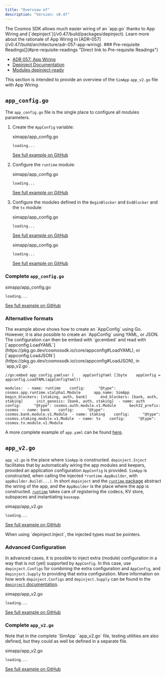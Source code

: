 ```yaml
---
title: "Overview of"
description: "Version: v0.47"
---
```


<Note>
  The Cosmos SDK allows much easier wiring of an `app.go` thanks to App Wiring and [`depinject`](/v0.47/build/packages/depinject). Learn more about the rationale of App Wiring in [ADR-057](/v0.47/build/architecture/adr-057-app-wiring).
</Note>

<Note>
  ### Pre-requisite Readings[​](#pre-requisite-readings "Direct link to Pre-requisite Readings")

  * [ADR 057: App Wiring](/v0.47/build/architecture/adr-057-app-wiring)
  * [Depinject Documentation](/v0.47/build/packages/depinject)
  * [Modules depinject-ready](/v0.47/build/building-modules/depinject)
</Note>

This section is intended to provide an overview of the `SimApp` `app_v2.go` file with App Wiring.

## `app_config.go`[​](#app_configgo "Direct link to app_configgo")

The `app_config.go` file is the single place to configure all modules parameters.

1. Create the `AppConfig` variable:

   simapp/app\_config.go

   ```
   loading...
   ```

   [See full example on GitHub](https://github.com/cosmos/cosmos-sdk/blob/v0.47.0-rc1/simapp/app_config.go#L91-L93)

2. Configure the `runtime` module:

   simapp/app\_config.go

   ```
   loading...
   ```

   [See full example on GitHub](https://github.com/cosmos/cosmos-sdk/blob/v0.47.0-rc1/simapp/app_config.go#L94-L158)

3. Configure the modules defined in the `BeginBlocker` and `EndBlocker` and the `tx` module:

   simapp/app\_config.go

   ```
   loading...
   ```

   [See full example on GitHub](https://github.com/cosmos/cosmos-sdk/blob/v0.47.0-rc1/simapp/app_config.go#L159-L177)

   simapp/app\_config.go

   ```
   loading...
   ```

   [See full example on GitHub](https://github.com/cosmos/cosmos-sdk/blob/v0.47.0-rc1/simapp/app_config.go#L192-L194)

### Complete `app_config.go`[​](#complete-app_configgo "Direct link to complete-app_configgo")

simapp/app\_config.go

```
loading...
```

[See full example on GitHub](https://github.com/cosmos/cosmos-sdk/blob/v0.47.0-rc1/simapp/app_config.go#L52-L254)

### Alternative formats[​](#alternative-formats "Direct link to Alternative formats")

<Check>
  The example above shows how to create an `AppConfig` using Go. However, it is also possible to create an `AppConfig` using YAML, or JSON. The configuration can then be embed with `go:embed` and read with [`appconfig.LoadYAML`](https://pkg.go.dev/cosmossdk.io/core/appconfig#LoadYAML), or [`appconfig.LoadJSON`](https://pkg.go.dev/cosmossdk.io/core/appconfig#LoadJSON), in `app_v2.go`.

  ```
  //go:embed app_config.yamlvar (    appConfigYaml []byte    appConfig = appconfig.LoadYAML(appConfigYaml))
  ```
</Check>

```
modules:  - name: runtime    config:      "@type": cosmos.app.runtime.v1alpha1.Module      app_name: SimApp      begin_blockers: [staking, auth, bank]      end_blockers: [bank, auth, staking]      init_genesis: [bank, auth, staking]  - name: auth    config:      "@type": cosmos.auth.module.v1.Module      bech32_prefix: cosmos  - name: bank    config:      "@type": cosmos.bank.module.v1.Module  - name: staking    config:      "@type": cosmos.staking.module.v1.Module  - name: tx    config:      "@type": cosmos.tx.module.v1.Module
```

A more complete example of `app.yaml` can be found [here](https://github.com/cosmos/cosmos-sdk/blob/91b1d83f1339e235a1dfa929ecc00084101a19e3/simapp/app.yaml).

## `app_v2.go`[​](#app_v2go "Direct link to app_v2go")

`app_v2.go` is the place where `SimApp` is constructed. `depinject.Inject` facilitates that by automatically wiring the app modules and keepers, provided an application configuration `AppConfig` is provided. `SimApp` is constructed, when calling the injected `*runtime.AppBuilder`, with `appBuilder.Build(...)`. In short `depinject` and the [`runtime` package](https://pkg.go.dev/github.com/cosmos/cosmos-sdk/runtime) abstract the wiring of the app, and the `AppBuilder` is the place where the app is constructed. [`runtime`](https://pkg.go.dev/github.com/cosmos/cosmos-sdk/runtime) takes care of registering the codecs, KV store, subspaces and instantiating `baseapp`.

simapp/app\_v2.go

```
loading...
```

[See full example on GitHub](https://github.com/cosmos/cosmos-sdk/blob/v0.47.0-rc1/simapp/app_v2.go#L158-L291)

<Warning>
  When using `depinject.Inject`, the injected types must be pointers.
</Warning>

### Advanced Configuration[​](#advanced-configuration "Direct link to Advanced Configuration")

In advanced cases, it is possible to inject extra (module) configuration in a way that is not (yet) supported by `AppConfig`. In this case, use `depinject.Configs` for combining the extra configuration and `AppConfig`, and `depinject.Supply` to providing that extra configuration. More information on how work `depinject.Configs` and `depinject.Supply` can be found in the [`depinject` documentation](https://pkg.go.dev/cosmossdk.io/depinject).

simapp/app\_v2.go

```
loading...
```

[See full example on GitHub](https://github.com/cosmos/cosmos-sdk/blob/v0.47.0-rc1/simapp/app_v2.go#L186-L216)

### Complete `app_v2.go`[​](#complete-app_v2go "Direct link to complete-app_v2go")

<Check>
  Note that in the complete `SimApp` `app_v2.go` file, testing utilities are also defined, but they could as well be defined in a separate file.
</Check>

simapp/app\_v2.go

```
loading...
```

[See full example on GitHub](https://github.com/cosmos/cosmos-sdk/blob/v0.47.0-rc1/simapp/app_v2.go#L75-L395)
